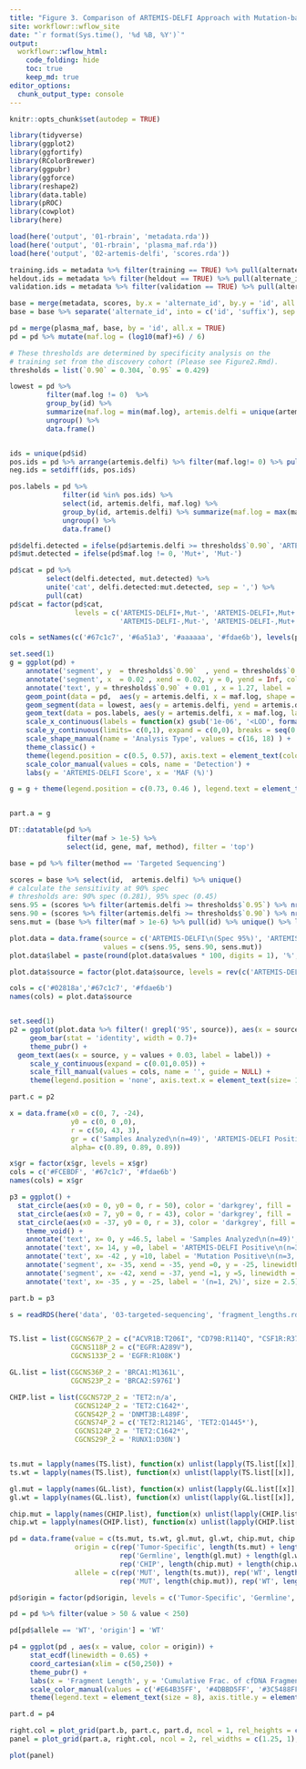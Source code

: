 ```yaml
---
title: "Figure 3. Comparison of ARTEMIS-DELFI Approach with Mutation-based Analysis using Plasma cfDNA"
site: workflowr::wflow_site
date: "`r format(Sys.time(), '%d %B, %Y')`"
output:
  workflowr::wflow_html:
    code_folding: hide
    toc: true
    keep_md: true
editor_options:
  chunk_output_type: console
---
```


```r
knitr::opts_chunk$set(autodep = TRUE)
```

```r
library(tidyverse)
library(ggplot2)
library(ggfortify)
library(RColorBrewer)
library(ggpubr)
library(ggforce)
library(reshape2)
library(data.table)
library(pROC)
library(cowplot)
library(here)
```

```r
load(here('output', '01-rbrain', 'metadata.rda'))
load(here('output', '01-rbrain', 'plasma_maf.rda'))
load(here('output', '02-artemis-delfi', 'scores.rda'))

training.ids = metadata %>% filter(training == TRUE) %>% pull(alternate_id)
heldout.ids = metadata %>% filter(heldout == TRUE) %>% pull(alternate_id)
validation.ids = metadata %>% filter(validation == TRUE) %>% pull(alternate_id)

base = merge(metadata, scores, by.x = 'alternate_id', by.y = 'id', all.x = TRUE)
base = base %>% separate('alternate_id', into = c('id', 'suffix'), sep = '_', remove = FALSE)

pd = merge(plasma_maf, base, by = 'id', all.x = TRUE) 
pd = pd %>% mutate(maf.log = (log10(maf)+6) / 6) 

# These thresholds are determined by specificity analysis on the 
# training set from the discovery cohort (Please see Figure2.Rmd).
thresholds = list(`0.90` = 0.304, `0.95` = 0.429)
```

```r

lowest = pd %>% 
         filter(maf.log != 0)  %>% 
         group_by(id) %>% 
         summarize(maf.log = min(maf.log), artemis.delfi = unique(artemis.delfi)) %>% 
         ungroup() %>% 
         data.frame()


ids = unique(pd$id)
pos.ids = pd %>% arrange(artemis.delfi) %>% filter(maf.log!= 0) %>% pull(id) %>% unique() 
neg.ids = setdiff(ids, pos.ids)

pos.labels = pd %>% 
             filter(id %in% pos.ids) %>% 
             select(id, artemis.delfi, maf.log) %>% 
             group_by(id, artemis.delfi) %>% summarize(maf.log = max(maf.log) * 1.04) %>% 
             ungroup() %>% 
             data.frame()

pd$delfi.detected = ifelse(pd$artemis.delfi >= thresholds$`0.90`, 'ARTEMIS-DELFI+', 'ARTEMIS-DELFI-')
pd$mut.detected = ifelse(pd$maf.log != 0, 'Mut+', 'Mut-')

pd$cat = pd %>% 
         select(delfi.detected, mut.detected) %>% 
         unite('cat', delfi.detected:mut.detected, sep = ',') %>% 
         pull(cat)
pd$cat = factor(pd$cat, 
                levels = c('ARTEMIS-DELFI+,Mut-', 'ARTEMIS-DELFI+,Mut+', 
                           'ARTEMIS-DELFI-,Mut-', 'ARTEMIS-DELFI-,Mut+'))

cols = setNames(c('#67c1c7', '#6a51a3', '#aaaaaa', '#fdae6b'), levels(pd$cat))

set.seed(1)
g = ggplot(pd) + 
    annotate('segment', y  = thresholds$`0.90`  , yend = thresholds$`0.90`, x = 0, xend = Inf, color = '#67c1c7', linetype = 'solid', linewidth =0.2) + 
    annotate('segment', x  = 0.02 , xend = 0.02, y = 0, yend = Inf, color = '#555555', linetype = 'solid', linewidth =0.2) + 
    annotate('text', y = thresholds$`0.90` + 0.01 , x = 1.27, label = 'Spec\n90%', size = 2.5) + 
    geom_point(data = pd,  aes(y = artemis.delfi, x = maf.log, shape = method, color = cat), size = 3, alpha =0.7) + 
    geom_segment(data = lowest, aes(y = artemis.delfi, yend = artemis.delfi , x = maf.log), xend = 0, color = 'grey', linetype = 'dotted', linewidth = 0.5, show.legend = FALSE) + 
    geom_text(data = pos.labels, aes(y = artemis.delfi, x = maf.log, label = id), color = 'darkgrey', size= 3, angle = 0, hjust = 0, show.legend = FALSE) + 
    scale_x_continuous(labels = function(x) gsub('1e-06', '<LOD', formatC(10^(6 * x  - 6), digits = 2)), breaks = c(0, 0.5, 0.67, 0.783, 1, 1.1), limits= c(-0.02, 1.7)) + 
    scale_y_continuous(limits= c(0,1), expand = c(0,0), breaks = seq(0,4) * 0.25) + 
    scale_shape_manual(name = 'Analysis Type', values = c(16, 18) ) + 
    theme_classic() + 
    theme(legend.position = c(0.5, 0.57), axis.text = element_text(color = 'black'), legend.title = element_text(size= 8), legend.text = element_text(size = 9), legend.background = element_rect(fill = NA, color = NA)) + 
    scale_color_manual(values = cols, name = 'Detection') + 
    labs(y = 'ARTEMIS-DELFI Score', x = 'MAF (%)') 

g = g + theme(legend.position = c(0.73, 0.46 ), legend.text = element_text(size = 6), legend.box.background = element_rect(color = 'black', linewidth = 0.3), legend.spacing.y = unit(0, 'cm'), legend.key.height = unit(0.18, 'cm'))


part.a = g

```

```r
DT::datatable(pd %>% 
              filter(maf > 1e-5) %>% 
              select(id, gene, maf, method), filter = 'top')
```

```r

base = pd %>% filter(method == 'Targeted Sequencing')

scores = base %>% select(id,  artemis.delfi) %>% unique() 
# calculate the sensitivity at 90% spec
# thresholds are: 90% spec (0.281), 95% spec (0.45)
sens.95 = (scores %>% filter(artemis.delfi >= thresholds$`0.95`) %>% nrow())  / (scores %>% nrow())
sens.90 = (scores %>% filter(artemis.delfi >= thresholds$`0.90`) %>% nrow())  / (scores %>% nrow())
sens.mut = (base %>% filter(maf > 1e-6) %>% pull(id) %>% unique() %>% length()) / (base %>% pull(id) %>% unique() %>% length())

plot.data = data.frame(source = c('ARTEMIS-DELFI\n(Spec 95%)', 'ARTEMIS-DELFI\n(Spec 90%)', 'Mutation-Based\nApproach (TS)'), 
                       values = c(sens.95, sens.90, sens.mut))
plot.data$label = paste(round(plot.data$values * 100, digits = 1), '%', sep = '')

plot.data$source = factor(plot.data$source, levels = rev(c('ARTEMIS-DELFI\n(Spec 90%)', 'ARTEMIS-DELFI\n(Spec 95%)', 'Mutation-Based\nApproach (TS)')))

cols = c('#02818a','#67c1c7', '#fdae6b')
names(cols) = plot.data$source


set.seed(1)
p2 = ggplot(plot.data %>% filter(! grepl('95', source)), aes(x = source, y = values, fill = source)) + 
     geom_bar(stat = 'identity', width = 0.7)+ 
     theme_pubr() + 
  geom_text(aes(x = source, y = values + 0.03, label = label)) + 
     scale_y_continuous(expand = c(0.01,0.05)) + 
     scale_fill_manual(values = cols, name = '', guide = NULL) + 
     theme(legend.position = 'none', axis.text.x = element_text(size= 10), axis.title.y = element_text(size = 9.5)) + labs(y = 'Sensitivity', x = '') 

part.c = p2
```

```r

x = data.frame(x0 = c(0, 7, -24), 
               y0 = c(0, 0 ,0), 
               r = c(50, 43, 3), 
               gr = c('Samples Analyzed\n(n=49)', 'ARTEMIS-DELFI Positive\n(n=34)','Mutation-Based\n(n=3)'),
               alpha= c(0.89, 0.89, 0.89))

x$gr = factor(x$gr, levels = x$gr)
cols = c('#FCEBDF', '#67c1c7', '#fdae6b')
names(cols) = x$gr

p3 = ggplot() + 
  stat_circle(aes(x0 = 0, y0 = 0, r = 50), color = 'darkgrey', fill = '#FCEBDF') + 
  stat_circle(aes(x0 = 7, y0 = 0, r = 43), color = 'darkgrey', fill = '#02818a')  + 
  stat_circle(aes(x0 = -37, y0 = 0, r = 3), color = 'darkgrey', fill = 'orange', alpha = 0.35) +
    theme_void() + 
    annotate('text', x= 0, y =46.5, label = 'Samples Analyzed\n(n=49)', size = 2.5) + 
    annotate('text', x= 14, y =0, label = 'ARTEMIS-DELFI Positive\n(n=34, 69%)', size =2.5, color = 'white') + 
    annotate('text', x= -42 , y =10, label = 'Mutation Positive\n(n=3, 6%)', size = 2.5) + 
    annotate('segment', x= -35, xend = -35, yend =0, y = -25, linewidth = 0.3, color = 'black') + 
    annotate('segment', x= -42, xend = -37, yend =1, y =5, linewidth = 0.3, color = 'black') + 
    annotate('text', x= -35 , y = -25, label = '(n=1, 2%)', size = 2.5)

part.b = p3
```

```r
s = readRDS(here('data', '03-targeted-sequencing', 'fragment_lengths.rds'))


TS.list = list(CGCNS67P_2 = c("ACVR1B:T206I", "CD79B:R114Q", "CSF1R:R378H" , "SETD2:R1826C", "ERBB3:n/a", "FGF10:N147D", "PIK3C2B:K1415*","TP53:R248W"),
               CGCNS118P_2 = c("EGFR:A289V"),
               CGCNS133P_2 = 'EGFR:R108K')

GL.list = list(CGCNS36P_2 = 'BRCA1:M1361L', 
               CGCNS23P_2 = 'BRCA2:S976I')

CHIP.list = list(CGCNS72P_2 = 'TET2:n/a', 
                CGCNS124P_2 = 'TET2:C1642*',
                CGCNS42P_2 = 'DNMT3B:L489F', 
                CGCNS74P_2 = c('TET2:R1214G', 'TET2:Q1445*'),
                CGCNS124P_2 = 'TET2:C1642*', 
                CGCNS29P_2 = 'RUNX1:D30N')


ts.mut = lapply(names(TS.list), function(x) unlist(lapply(TS.list[[x]], function(y) s[[x]][[y]]$mut))) %>% unlist()
ts.wt = lapply(names(TS.list), function(x) unlist(lapply(TS.list[[x]], function(y) s[[x]][[y]]$wt))) %>% unlist()

gl.mut = lapply(names(GL.list), function(x) unlist(lapply(GL.list[[x]], function(y) s[[x]][[y]]$mut))) %>% unlist()
gl.wt = lapply(names(GL.list), function(x) unlist(lapply(GL.list[[x]], function(y) s[[x]][[y]]$wt))) %>% unlist()

chip.mut = lapply(names(CHIP.list), function(x) unlist(lapply(CHIP.list[[x]], function(y) s[[x]][[y]]$mut))) %>% unlist()
chip.wt = lapply(names(CHIP.list), function(x) unlist(lapply(CHIP.list[[x]], function(y) s[[x]][[y]]$wt))) %>% unlist()

pd = data.frame(value = c(ts.mut, ts.wt, gl.mut, gl.wt, chip.mut, chip.wt),
                origin = c(rep('Tumor-Specific', length(ts.mut) + length(ts.wt)),
                           rep('Germline', length(gl.mut) + length(gl.wt)),
                           rep('CHIP', length(chip.mut) + length(chip.wt))),
                allele = c(rep('MUT', length(ts.mut)), rep('WT', length(ts.wt)), rep('MUT', length(gl.mut)), rep('WT', length(gl.wt)), 
                           rep('MUT', length(chip.mut)), rep('WT', length(chip.wt))))

pd$origin = factor(pd$origin, levels = c('Tumor-Specific', 'Germline', 'CHIP', 'WT'))

pd = pd %>% filter(value > 50 & value < 250)

pd[pd$allele == 'WT', 'origin'] = 'WT'

p4 = ggplot(pd , aes(x = value, color = origin)) + 
     stat_ecdf(linewidth = 0.65) + 
     coord_cartesian(xlim = c(50,250)) + 
     theme_pubr() + 
     labs(x = 'Fragment Length', y = 'Cumulative Frac. of cfDNA Fragments', color = '') + 
     scale_color_manual(values = c('#E64B35FF', '#4DBBD5FF', '#3C5488FF' ,'#aaaaaa')) + 
     theme(legend.text = element_text(size = 8), axis.title.y = element_text(size = 9.5))

part.d = p4
```


```r

right.col = plot_grid(part.b, part.c, part.d, ncol = 1, rel_heights = c(1.1,1,1), labels = c('b', 'c', 'd'))
panel = plot_grid(part.a, right.col, ncol = 2, rel_widths = c(1.25, 1), labels = c('a'))

plot(panel)

```

